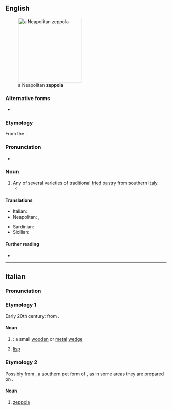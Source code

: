 ==English==
[[File:Zeppula.jpg|thumb|200px|a Neapolitan '''zeppola''']]

===Alternative forms===
* {{alter|en|zeppole}}

===Etymology===
From the {{bor|en|it|zeppola}}.

===Pronunciation===
* {{IPA|en|/ˈtsɛpələ/|/ˈzɛpələ/}}

===Noun===
{{en-noun|zeppole|zeppoli}}

# Any of several varieties of traditional [[fried]] [[pastry]] from southern [[Italy]].
#* {{quote-journal|en|2009|January 25|Jeff Vandam|Brio Inside the Brownstones|New York Times|url=http://www.nytimes.com/2009/01/25/realestate/25livi.html
|passage=These days it might be easier to pick up a Wi-Fi signal than a rice ball or some '''zeppole''', but what’s nice is that the zeppole are still here: the neighborhood’s old guard has remained reassuringly in place.}}

====Translations====
{{trans-top|any of several varieties of fried pastry from southern Italy}}
* Italian: {{t|it|zeppola|f}}
* Neapolitan: {{t|nap|zeppola|f}}, {{t|nap|zéppola|f}}
{{trans-mid}}
* Sardinian: {{t|sc|tzìpula|f}}
* Sicilian: {{t|scn|zìppula|f}}
{{trans-bottom}}

====Further reading====
* {{pedialite}}

{{topics|en|Cakes and pastries}}

----

==Italian==
{{wikipedia|lang=it}}

===Pronunciation===
{{it-pr|tséppola}}

===Etymology 1===
Early 20th century: from {{suffix|it|zeppa|t1=wedge|ola|pos2=diminutive suffix}}.

====Noun====
{{it-noun|f}}

# {{diminutive of|it|zeppa}}: a small [[wooden]] or [[metal]] [[wedge]]
# {{lb|it|uncountable|colloquial}} [[lisp]] {{gloss|mispronunciation of the sounds {{IPAchar|/s/}} and {{IPAchar|/z/}}}}
#: {{syn|it|[[sigmatismo]] {{qualifier|formal}}}}

===Etymology 2===
Possibly from {{m|it|Zeppe}}, a southern pet form of {{m|it|Giuseppe||Joseph}}, as in some areas they are prepared on {{w|St. Joseph's Day}}.

====Noun====
{{it-noun|f}}

# [[#English|zeppola]] {{gloss|any of several varieties of fried pastry from southern Italy}}

{{C|it|Cakes and pastries}}